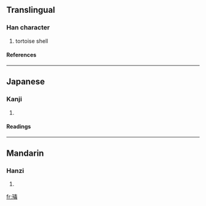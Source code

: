 ==Translingual==
===Han character===
{{Han char|rn=96|rad=玉|as=09|sn=13|four=|canj=一土手一卜 (MGQMY)}}
# tortoise shell
====References====
{{Han ref|kx=0736.230|dkj=21102|dj=1148.030|hdz=21125.060|uh=7447|ud=29767}}

----
==Japanese==
===Kanji===
{{ja-kanji|grade=|rs=玉09}}
# {{defn|Japanese}} 
====Readings====
{{ja-readings|on=[[たい]] (tai)|kun=[[たいまい]] (taimai)|nanori=}}

----
==Mandarin==
===Hanzi===
{{cmn-hanzi|pin=[[dài]] ([[dai4]])|wg=tai<sup>4</sup>}}
# {{defn|Mandarin}}

[[fr:瑇]]